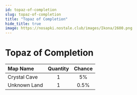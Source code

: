 ```yaml
---
id: topaz-of-completion
slug: topaz-of-completion
title: "Topaz of Completion"
hide_title: true
image: https://nosapki.nostale.club/images/Ikona/2600.png
---
```



# <ItemIcon iconId="2600" height="32"/> Topaz of Completion
|Map Name|Quantity|Chance|
|:--|:-:|:-:|
|Crystal Cave|1|5%|
|Unknown Land|1|0.5%|

